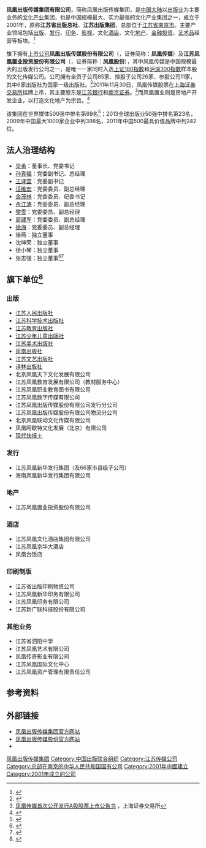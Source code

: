 {{newsrelease|time=2014-08-06T01:50:25+00:00}}
{{Infobox company
| name                = 凤凰出版传媒集团有限公司<br>江苏凤凰出版传媒股份有限公司
| name_en             = Phoenix Publishing & Media, Inc.
| logo                = [[File:PPM_Group.jpg|File:PPM Group.jpg]]
| logo_size           = 
| logo_caption        = 
| type                = [[国有企业|国有企业]]、[[上市公司|上市公司]]
| traded_as           = {{sse|601928}}
| foundation          = 2001年
| location            = {{CHN}}[[江苏省|江苏省]][[南京市|南京市]]<br>[[鼓楼区_(南京市)|鼓楼区]][[湖南路_(南京)|湖南路]]1号（集团）<br>[[栖霞区|栖霞区]][[仙新路|仙新路]]98号（股份）
| chairman            = [[陈海燕|陈海燕]]
| president           = [[周斌|周斌]]
| industry            = [[文化产业|文化产业]]
| products            = [[图书|图书]]、[[酒店|酒店]]、[[地产|地产]]
| homepage            = [http://www.ppmg.cn/ 集团网]<br>[http://www.ppm.cn/ 股份网]
| zip_code            = 210009（集团）<br>210046（股份）
| telephone_no        = +86-25-51883301 
| slogan              = 打造创新型文化领军企业，打造世界出版传媒强企
}}
'''凤凰出版传媒集团有限公司'''，简称凤凰出版传媒集团，是[[中国大陆|中国大陆]]以[[出版业|出版业]]为主要业务的[[文化产业|文化产业]]集团，也是中国规模最大、实力最强的文化产业集团之一，成立于2001年，原称'''江苏省出版总社'''、'''江苏出版集团'''，总部位于[[江苏省|江苏省]][[南京市|南京市]]。主要产业领域包括[[出版|出版]]、[[发行|发行]]、[[印务|印务]]、[[影视|影视]]、文化[[酒店|酒店]]、文化[[地产|地产]]、[[金融投资|金融投资]]、[[艺术品|艺术品]]经营等板块。<ref>{{Cite web |url=http://www.ppmg.cn/htm/intro/jituanjianjie.asp |title=集团简介 |access-date=2014-08-05 |archive-url=https://web.archive.org/web/20140808051027/http://www.ppmg.cn/htm/intro/jituanjianjie.asp |archive-date=2014-08-08 |dead-url=yes }}</ref>

旗下拥有[[上市公司|上市公司]]'''凤凰出版传媒股份有限公司'''（{{sse|601928}}，证券简称：'''凤凰传媒'''）及'''江苏凤凰置业投资股份有限公司'''（{{sse|600716}}，证券简称：'''凤凰股份'''），其中凤凰传媒是中国规模最大的出版发行公司之一，是唯一一家同时入选[[上证180指数|上证180指数]]和[[沪深300指数|沪深300指数]]样本股的文化传媒公司。公司拥有全资子公司85家、控股子公司26家、参股公司11家，其中6家出版社为国家一级出版社。<ref>{{Cite web |url=http://www.ppm.cn/Html/Article/338/ |title=凤凰出版传媒股份有限公司简介 |access-date=2014-08-05 |archive-url=https://web.archive.org/web/20140723011402/http://www.ppm.cn/Html/Article/338/ |archive-date=2014-07-23 |dead-url=yes }}</ref>2011年11月30日，凤凰传媒股票在[[上海证券交易所|上海证券交易所]]挂牌上市，其主要股东是[[江苏银行|江苏银行]]和[[南京证券|南京证券]]。<ref>[http://static.sse.com.cn/disclosure/listedinfo/announcement/c/2011-11-29/601928_20111129_1.pdf 凤凰传媒首次公开发行A股股票上市公告书] {{Wayback|url=http://static.sse.com.cn/disclosure/listedinfo/announcement/c/2011-11-29/601928_20111129_1.pdf |date=20140811173245 }}，上海证券交易所</ref>而凤凰置业则是房地产开发企业，以打造文化地产为宗旨。<ref>{{Cite web |url=http://www.ppmg.cn/htm/zhuanti/jituan/fhzhiye/ |title=凤凰置业简介 |access-date=2014-08-05 |archive-url=https://web.archive.org/web/20140808051039/http://www.ppmg.cn/htm/zhuanti/jituan/fhzhiye/ |archive-date=2014-08-08 |dead-url=yes }}</ref>

该集团在世界媒体500强中排名第69名<ref>{{Cite web |url=http://www.cnbeta.com/articles/266131.htm |title=世界媒体500强榜单发布：大陆42家公司入选 |accessdate=2014-08-05 |archive-date=2013-12-27 |archive-url=https://web.archive.org/web/20131227175711/http://www.cnbeta.com/articles/266131.htm |dead-url=no }}</ref>；2013全球出版业50强中排名第23名，2009年中国最大1000家企业中列398名，2011年中国500最具价值品牌中列242位。

==法人治理结构==
*[[梁勇|梁勇]]：董事长、党委书记
*[[孙真福|孙真福]]：党委副书记、总经理
*[[王译萱|王译萱]]：党委副书记
*[[汪维宏|汪维宏]]：党委委员、副总经理
*[[金茂林|金茂林]]：党委委员、纪委书记
*[[佘江涛|佘江涛]]：党委委员、副总经理
*[[黎雪|黎雪]]：党委委员、副总经理
*[[周建军_(1967年)|周建军]]：党委委员、副总经理
*[[徐海|徐海]]：党委委员、副总经理
*徐燕：独立董事
*沈坤荣：独立董事  
*徐小琴：独立董事  
*张志强：独立董事<ref>{{Cite web |url=http://www.ppm.cn/Html/Article/298/ |title=江苏凤凰出版传媒股份有限公司 董事会成员 |access-date=2014-08-05 |archive-url=https://web.archive.org/web/20140720094105/http://www.ppm.cn/Html/Article/298/ |archive-date=2014-07-20 |dead-url=yes }}</ref><ref>{{Cite web |url=http://www.ppmg.cn/htm/intro/lingdaochengyuan.asp |title=集团领导成员 |access-date=2014-08-05 |archive-url=https://web.archive.org/web/20140808051036/http://www.ppmg.cn/htm/intro/lingdaochengyuan.asp |archive-date=2014-08-08 |dead-url=yes }}</ref>

==旗下单位<ref>{{Cite web |url=http://www.ppmg.cn/htm/intro/zuzhijiegou.asp |title=组织架构 |access-date=2014-08-05 |archive-url=https://web.archive.org/web/20140808051041/http://www.ppmg.cn/htm/intro/zuzhijiegou.asp |archive-date=2014-08-08 |dead-url=yes }}</ref>==
===出版===
* [[江苏人民出版社|江苏人民出版社]]
* [[江苏科学技术出版社|江苏科学技术出版社]]
* [[江苏教育出版社|江苏教育出版社]]
* [[江苏少年儿童出版社|江苏少年儿童出版社]]
* [[江苏美术出版社|江苏美术出版社]]
* [[凤凰出版社|凤凰出版社]]
* [[江苏文艺出版社|江苏文艺出版社]]
* [[译林出版社|译林出版社]]
*北京凤凰天下文化发展有限公司
*江苏凤凰教育发展有限公司（教材服务中心）
*江苏凤凰职业教育图书有限公司
*江苏凤凰数字传媒有限公司
*江苏凤凰出版传媒股份有限公司发行分公司
*江苏凤凰出版传媒股份有限公司物流分公司
* 北京凤凰联动文化传媒有限公司
* 凤凰阿歇特文化发展（北京）有限公司
* [[现代快报＋|现代快报＋]]
===发行===
*江苏凤凰新华发行集团（及66家市县级子公司）
*海南凤凰新华发行集团有限公司
===地产===
*江苏凤凰置业投资股份有限公司
===酒店===
* 江苏凤凰文化酒店集团有限公司
* 江苏凤凰京华大酒店
* 凤凰台饭店
===印刷制版===
*江苏省出版印刷物资公司
*江苏凤凰新华印务有限公司
*江苏凤凰印务有限公司
*江苏新广联科技股份有限公司
===其他业务===
* 江苏省泗阳中学
* 江苏凤凰艺术有限公司
* 凤凰传奇影业有限公司
* 江苏凤凰国际文化中心
* 江苏凤凰资产管理有限责任公司

==参考资料==
{{reflist}}

==外部链接==
*[http://www.ppmg.cn/ 凤凰出版传媒集团官方网站]{{Wayback|url=http://www.ppmg.cn/ |date=20140808051032 }}
*[http://www.ppm.cn/ 凤凰出版传媒股份官方网站]{{Wayback|url=http://www.ppm.cn/ |date=20140630215537 }}
*{{sinaweibo|3080613860|凤凰出版传媒股份}}

[[Category:凤凰出版传媒集团|]]
[[Category:中国出版联合组织|Category:中国出版联合组织]]
[[Category:江苏传媒公司|Category:江苏传媒公司]]
[[Category:总部在南京的中华人民共和国国有公司|Category:总部在南京的中华人民共和国国有公司]]
[[Category:2001年中國建立|Category:2001年中國建立]]
[[Category:2001年成立的公司|Category:2001年成立的公司]]